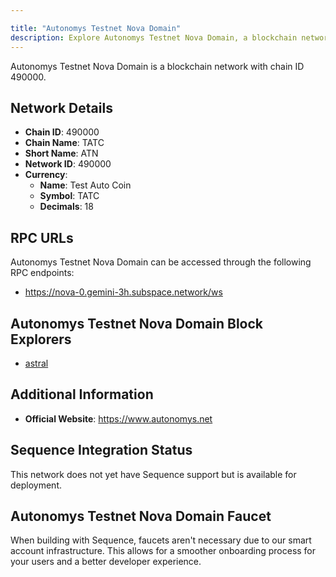 ```yaml
---

title: "Autonomys Testnet Nova Domain"
description: Explore Autonomys Testnet Nova Domain, a blockchain network with chain ID 490000. Learn about its native currency, Test Auto Coin, and how to interact with the network.
---
```




Autonomys Testnet Nova Domain is a blockchain network with chain ID 490000.

## Network Details

- **Chain ID**: 490000
- **Chain Name**: TATC
- **Short Name**: ATN
- **Network ID**: 490000
- **Currency**: 
  - **Name**: Test Auto Coin
  - **Symbol**: TATC
  - **Decimals**: 18

## RPC URLs

Autonomys Testnet Nova Domain can be accessed through the following RPC endpoints:

- https://nova-0.gemini-3h.subspace.network/ws

## Autonomys Testnet Nova Domain Block Explorers

- [astral](https://nova.subspace.network)

## Additional Information

- **Official Website**: https://www.autonomys.net

## Sequence Integration Status

This network does not yet have Sequence support but is available for deployment.

## Autonomys Testnet Nova Domain Faucet

When building with Sequence, faucets aren't necessary due to our smart account infrastructure. This allows for a smoother onboarding process for your users and a better developer experience.

